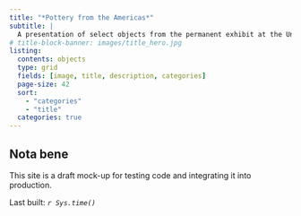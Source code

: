 ```yaml
---
title: "*Pottery from the Americas*"
subtitle: |
  A presentation of select objects from the permanent exhibit at the University Museum.
# title-block-banner: images/title_hero.jpg
listing:
  contents: objects
  type: grid
  fields: [image, title, description, categories]
  page-size: 42
  sort:
    - "categories"
    - "title"
  categories: true
---
```


:::{.callout-important}
## Nota bene

This site is a draft mock-up for testing code and integrating it into production.

Last built: *`r Sys.time()`*
:::
